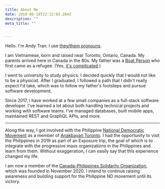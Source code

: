 ```yaml
---
title: About Me
date: 2018-06-18T22:12:03.284Z
description: ""
meta_title: ""


---
```


Hello. I'm Andy Tran. I use [they/them pronouns](/2019/05/21/pronouns).

I am Vietnamese, born and raised near Toronto, Ontario, Canada. My parents arrived here in Canada in the 80s. My father was a [Boat Person](https://en.wikipedia.org/wiki/Vietnamese_boat_people) who first came as a refugee. (Yes, [it's complicated](/2018/06/18/my-father/).)

I went to university to study physics. I decided quickly that I would not like to be a physicist. After I graduated, I followed a path that I didn't really expect I'd take, which was to follow my father's footsteps and pursue software development.

Since 2017, I have worked at a few small companies as a full-stack software developer. I've learned a lot about both handling technical projects and working with software teams. I've managed databases, built mobile apps, maintained REST and GraphQL APIs, and more.

---

Along the way, I got involved with the Philippine [National Democratic Movement](<https://en.wikipedia.org/wiki/National_Democracy_(Philippines)>) as a member of [Anakbayan Toronto](https://anakbayantoronto.org/). I had the opportunity to visit the Philippines in 2019 as part of an Exposure trip, the goal of which is to integrate with the progressive mass organizations in the Philippines and learn from them. Without exaggeration, I can easily say that this experience changed my life.

I am now a member of the [Canada-Philippines Solidarity Organization](https://cpso.pw/), which was founded in November 2020. I intend to continue raising awareness and building support for the Philippine ND movement until its victory.
